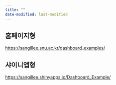 ```yaml
---
title: ""
date-modified: last-modified
---
```


## 홈페이지형

<https://sangillee.snu.ac.kr/dashboard_examples/>

## 샤이니앱형

<https://sangillee.shinyapps.io/Dashboard_Example/>
